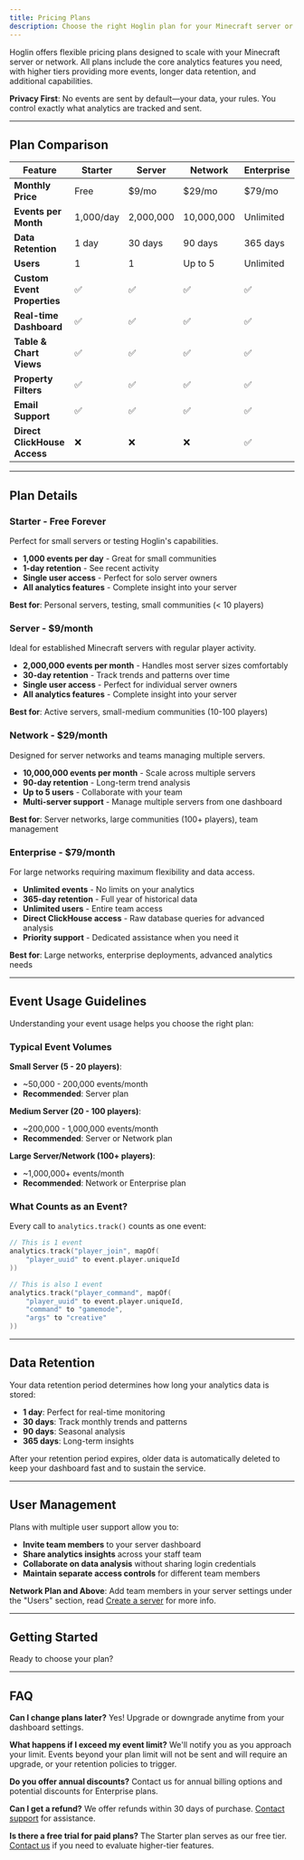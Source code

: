 ```yaml
---
title: Pricing Plans
description: Choose the right Hoglin plan for your Minecraft server or network with transparent pricing and clear feature limits.
---
```



Hoglin offers flexible pricing plans designed to scale with your Minecraft server or network. All plans include the core analytics features you need, with higher tiers providing more events, longer data retention, and additional capabilities.

<Aside type="tip">

**Privacy First**: No events are sent by default—your data, your rules. You control exactly what analytics are tracked and sent.

</Aside>

---

## Plan Comparison

| Feature | Starter | Server | Network | Enterprise |
|---------|---------|---------|---------|------------|
| **Monthly Price** | Free | $9/mo | $29/mo | $79/mo |
| **Events per Month** | 1,000/day | 2,000,000 | 10,000,000 | Unlimited |
| **Data Retention** | 1 day | 30 days | 90 days | 365 days |
| **Users** | 1 | 1 | Up to 5 | Unlimited |
| **Custom Event Properties** | ✅ | ✅ | ✅ | ✅ |
| **Real-time Dashboard** | ✅ | ✅ | ✅ | ✅ |
| **Table & Chart Views** | ✅ | ✅ | ✅ | ✅ |
| **Property Filters** | ✅ | ✅ | ✅ | ✅ |
| **Email Support** | ✅ | ✅ | ✅ | ✅ |
| **Direct ClickHouse Access** | ❌ | ❌ | ❌ | ✅ |

---

## Plan Details

### Starter - Free Forever

Perfect for small servers or testing Hoglin's capabilities.

- **1,000 events per day** - Great for small communities
- **1-day retention** - See recent activity
- **Single user access** - Perfect for solo server owners
- **All analytics features** - Complete insight into your server

**Best for**: Personal servers, testing, small communities (< 10 players)

### Server - $9/month

Ideal for established Minecraft servers with regular player activity.

- **2,000,000 events per month** - Handles most server sizes comfortably
- **30-day retention** - Track trends and patterns over time
- **Single user access** - Perfect for individual server owners
- **All analytics features** - Complete insight into your server

**Best for**: Active servers, small-medium communities (10-100 players)

### Network - $29/month

Designed for server networks and teams managing multiple servers.

- **10,000,000 events per month** - Scale across multiple servers
- **90-day retention** - Long-term trend analysis
- **Up to 5 users** - Collaborate with your team
- **Multi-server support** - Manage multiple servers from one dashboard

**Best for**: Server networks, large communities (100+ players), team management

### Enterprise - $79/month

For large networks requiring maximum flexibility and data access.

- **Unlimited events** - No limits on your analytics
- **365-day retention** - Full year of historical data
- **Unlimited users** - Entire team access
- **Direct ClickHouse access** - Raw database queries for advanced analysis
- **Priority support** - Dedicated assistance when you need it

**Best for**: Large networks, enterprise deployments, advanced analytics needs

---

## Event Usage Guidelines

Understanding your event usage helps you choose the right plan:

### Typical Event Volumes

**Small Server (5 - 20 players)**:
- ~50,000 - 200,000 events/month
- **Recommended**: Server plan

**Medium Server (20 - 100 players)**:
- ~200,000 - 1,000,000 events/month
- **Recommended**: Server or Network plan

**Large Server/Network (100+ players)**:
- ~1,000,000+ events/month
- **Recommended**: Network or Enterprise plan

### What Counts as an Event?

Every call to `analytics.track()` counts as one event:

```kotlin
// This is 1 event
analytics.track("player_join", mapOf(
    "player_uuid" to event.player.uniqueId
))

// This is also 1 event
analytics.track("player_command", mapOf(
    "player_uuid" to event.player.uniqueId,
    "command" to "gamemode",
    "args" to "creative"
))
```

---

## Data Retention

Your data retention period determines how long your analytics data is stored:

- **1 day**: Perfect for real-time monitoring
- **30 days**: Track monthly trends and patterns
- **90 days**: Seasonal analysis
- **365 days**: Long-term insights

After your retention period expires, older data is automatically deleted to keep your dashboard fast and to sustain the service.

---

## User Management

Plans with multiple user support allow you to:

- **Invite team members** to your server dashboard
- **Share analytics insights** across your staff team
- **Collaborate on data analysis** without sharing login credentials
- **Maintain separate access controls** for different team members

<Aside type="tip">

**Network Plan and Above**: Add team members in your server settings under the "Users" section, read [Create a server](guides/create-server#invite-team-members-optional) for more info.

</Aside>

---

## Getting Started

Ready to choose your plan?

<LinkCard title="Create Your Server" href="/guides/create-server" description="Set up your first Hoglin server in minutes" />
<LinkCard title="Install the SDK" href="/getting-started" description="Add analytics to your Minecraft plugin" />

---

## FAQ

**Can I change plans later?**
Yes! Upgrade or downgrade anytime from your dashboard settings.

**What happens if I exceed my event limit?**
We'll notify you as you approach your limit. Events beyond your plan limit will not be sent and will require an upgrade, or your retention policies to trigger.

**Do you offer annual discounts?**
Contact us for annual billing options and potential discounts for Enterprise plans.

**Can I get a refund?**
We offer refunds within 30 days of purchase. [Contact support](mailto:contact@hoglin.gg) for assistance.

**Is there a free trial for paid plans?**
The Starter plan serves as our free tier. [Contact us](mailto:contact@hoglin.gg) if you need to evaluate higher-tier features.
